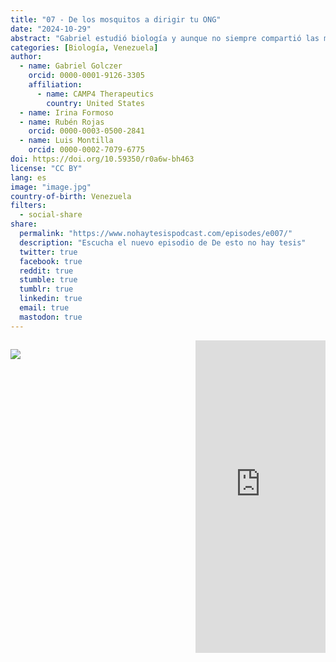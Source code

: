 ```yaml
---
title: "07 - De los mosquitos a dirigir tu ONG"
date: "2024-10-29"
abstract: "Gabriel estudió biología y aunque no siempre compartió las mismas pasiones de la mayoría, pronto descubrió que hay muchas formas de poner en práctica esta carrera, y que sus otros intereses fueron alimentando su perfil profesional. Hoy en día balancea sus metas profesionales con el manejo de su organización para retribuir y apoyar a su Alma Mater"
categories: [Biología, Venezuela]
author: 
  - name: Gabriel Golczer
    orcid: 0000-0001-9126-3305
    affiliation:
      - name: CAMP4 Therapeutics
        country: United States
  - name: Irina Formoso
  - name: Rubén Rojas
    orcid: 0000-0003-0500-2841
  - name: Luis Montilla
    orcid: 0000-0002-7079-6775
doi: https://doi.org/10.59350/r0a6w-bh463
license: "CC BY"
lang: es
image: "image.jpg"
country-of-birth: Venezuela
filters:
  - social-share
share:
  permalink: "https://www.nohaytesispodcast.com/episodes/e007/"
  description: "Escucha el nuevo episodio de De esto no hay tesis"
  twitter: true
  facebook: true
  reddit: true
  stumble: true
  tumblr: true
  linkedin: true
  email: true
  mastodon: true
---
```


:::::::::::::: {.columns}

::: {.column width="45%"}
![](image.jpg)
:::
::: {.column width="10%"}
:::
::: {.column width="45%"}
<iframe src="https://castbox.fm/app/castbox/player/id4697760/id748623809?v=8.22.11&autoplay=0&hide_list=1" frameborder="0" width="100%" height="500"></iframe>
:::
:::::::::::::: 
